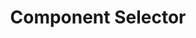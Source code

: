 ---
id: "angular_tf_easy_005"
questionType: "TRUE_FALSE"
title: "Component Selector"
statement: "The selector for an Angular component is defined in the @Component decorator."
difficulty: "EASY"
category: "Angular"
correctAnswer: true
explanation: "The selector property in @Component defines the custom HTML tag."
---